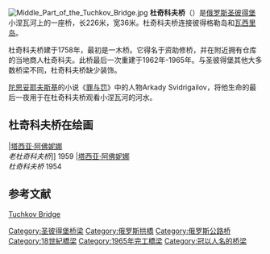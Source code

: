 [[Image:Middle_Part_of_the_Tuchkov_Bridge.jpg|thumb]]
'''杜奇科夫桥'''（{{lang-rus|Ту́чков мост|Tuchkov most}}）是[[俄罗斯|俄罗斯]][[圣彼得堡|圣彼得堡]]小涅瓦河上的一座桥，长226米，宽36米。杜奇科夫桥连接彼得格勒岛和[[瓦西里岛|瓦西里岛]]。

杜奇科夫桥建于1758年，最初是一木桥。它得名于资助修桥，并在附近拥有仓库的当地商人杜奇科夫。此桥最后一次重建于1962年-1965年。与圣彼得堡其他大多数桥梁不同，杜奇科夫桥缺少装饰。

[[陀思妥耶夫斯基|陀思妥耶夫斯基]]的小说《[[罪与罚|罪与罚]]》中的人物Arkady Svidrigailov，将他生命的最后一夜用于在杜奇科夫桥观看小涅瓦河的河水。

== 杜奇科夫桥在绘画 ==
<gallery widths=180 heights=200>
|[[塔西亚·阿佛妮娜|塔西亚·阿佛妮娜]]<br /> ''老杜奇科夫桥'']] 1959
|[[塔西亚·阿佛妮娜|塔西亚·阿佛妮娜]]<br />''杜奇科夫桥'' 1954
</gallery>



== 参考文献 ==
{{commonscat|Tuchkov Bridge}}
[http://www.saint-petersburg.com/bridges/tuchkov-bridge.asp Tuchkov Bridge] {{Wayback|url=http://www.saint-petersburg.com/bridges/tuchkov-bridge.asp |date=20150924093600 }}

{{coord|59.9491|N|30.2854|E|display=title}}

[[Category:圣彼得堡桥梁|Category:圣彼得堡桥梁]]
[[Category:俄罗斯拱橋|Category:俄罗斯拱橋]]
[[Category:俄罗斯公路桥|Category:俄罗斯公路桥]]
[[Category:18世紀橋梁|Category:18世紀橋梁]]
[[Category:1965年完工橋梁|Category:1965年完工橋梁]]
[[Category:冠以人名的桥梁|Category:冠以人名的桥梁]]